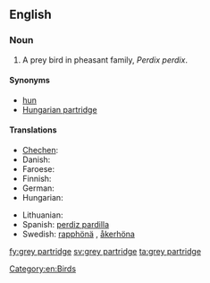 ==English==
{{wikipedia}}

===Noun===
{{en-noun|sg=[[grey]] [[partridge]]}}

# A prey bird in pheasant family, ''Perdix perdix''.

====Synonyms====
* [[hun]]
* [[Hungarian partridge]]

====Translations====
{{trans-top|a prey bird in pheasant family, Perdix perdix}}
* [[Chechen]]: {{tø|ce|бецамеъ}}
* Danish: {{t|da|agerhøne|c}}
* Faroese: {{t|fo|akurhøna|f}}
* Finnish: {{t+|fi|peltopyy}}
* German: {{t+|de|Rebhuhn|n}}
* Hungarian: {{t+|hu|fogoly}}
{{trans-mid}}
* Lithuanian: {{t+|lt|kurapka|xs=Lithuanian}}
* Spanish: [[perdiz pardilla]] {{f}}
* Swedish: [[rapphönä]] {{c}}, [[åkerhöna]] {{c}}
{{trans-bottom}}

[[Category:en:Birds]]

[[fy:grey partridge]]
[[sv:grey partridge]]
[[ta:grey partridge]]
